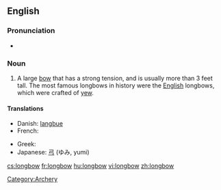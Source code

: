 ==English==
{{wikipedia}}

===Pronunciation===
* {{a|UK}} {{IPA|/'lɒŋbəʊ/}}

===Noun===
{{en-noun}}

# A large [[bow]] that has a strong tension, and is usually more than 3 feet tall.  The most famous longbows in history were the [[English]] longbows, which were crafted of [[yew]].

====Translations====
{{trans-top|large bow}}
* Danish: [[langbue]] {{c}}
* French: {{t-|fr|arc long anglais|m}}
{{trans-mid}}
* Greek: {{t+|el|τόξο|n|sc=Grek}}
* Japanese: [[弓]] (ゆみ, yumi)
{{trans-bottom}}

[[Category:Archery]]

[[cs:longbow]]
[[fr:longbow]]
[[hu:longbow]]
[[vi:longbow]]
[[zh:longbow]]